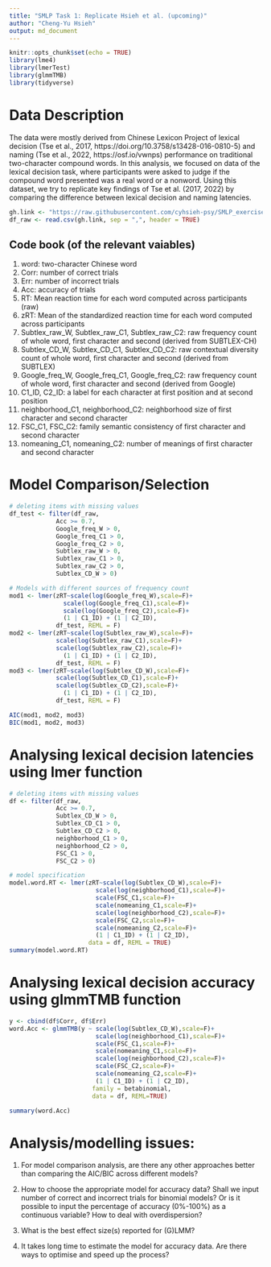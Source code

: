 ```yaml
---
title: "SMLP Task 1: Replicate Hsieh et al. (upcoming)"
author: "Cheng-Yu Hsieh" 
output: md_document
---
```


```r
knitr::opts_chunk$set(echo = TRUE)
library(lme4)
library(lmerTest)
library(glmmTMB)
library(tidyverse)
```

# Data Description

The data were mostly derived from Chinese Lexicon Project of lexical decision (Tse et al., 2017, https://doi.org/10.3758/s13428-016-0810-5) and naming (Tse et al., 2022, https://osf.io/vwnps) performance on traditional two-character compound words. In this analysis, we focused on data of the lexical decision task, where participants were asked to judge if the compound word presented was a real word or a nonword. Using this dataset, we try to replicate key findings of Tse et al. (2017, 2022) by comparing the difference between lexical decision and naming latencies. 

```r

gh.link <- "https://raw.githubusercontent.com/cyhsieh-psy/SMLP_exercise/main/Chinese_Lexicon_Project_SMLP.csv"
df_raw <- read.csv(gh.link, sep = ",", header = TRUE)

```

## Code book (of the relevant vaiables)

1. word: two-character Chinese word
2. Corr: number of correct trials
3. Err: number of incorrect trials
4. Acc: accuracy of trials
5. RT: Mean reaction time for each word computed across participants (raw)
6. zRT: Mean of the standardized reaction time for each word computed across participants
7. Subtlex_raw_W, Subtlex_raw_C1, Subtlex_raw_C2: raw frequency count of whole word, first character and second (derived from SUBTLEX-CH)
8. Subtlex_CD_W, Subtlex_CD_C1, Subtlex_CD_C2: raw contextual diversity count of whole word, first character and second (derived from SUBTLEX)
9. Google_freq_W, Google_freq_C1, Google_freq_C2: raw frequency count of whole word, first character and second (derived from Google)
10. C1_ID, C2_ID: a label for each character at first position and at second position
11. neighborhood_C1, neighborhood_C2: neighborhood size of first character and second character
12. FSC_C1, FSC_C2: family semantic consistency of first character and second character
13. nomeaning_C1, nomeaning_C2: number of meanings of first character and second character 

# Model Comparison/Selection

```r

# deleting items with missing values
df_test <- filter(df_raw,
             Acc >= 0.7,
             Google_freq_W > 0,
             Google_freq_C1 > 0,
             Google_freq_C2 > 0,
             Subtlex_raw_W > 0, 
             Subtlex_raw_C1 > 0,
             Subtlex_raw_C2 > 0,
             Subtlex_CD_W > 0)

# Models with different sources of frequency count
mod1 <- lmer(zRT~scale(log(Google_freq_W),scale=F)+
               scale(log(Google_freq_C1),scale=F)+
               scale(log(Google_freq_C2),scale=F)+
               (1 | C1_ID) + (1 | C2_ID), 
             df_test, REML = F)
mod2 <- lmer(zRT~scale(log(Subtlex_raw_W),scale=F)+
             scale(log(Subtlex_raw_C1),scale=F)+
             scale(log(Subtlex_raw_C2),scale=F)+
               (1 | C1_ID) + (1 | C2_ID), 
             df_test, REML = F)
mod3 <- lmer(zRT~scale(log(Subtlex_CD_W),scale=F)+
             scale(log(Subtlex_CD_C1),scale=F)+
             scale(log(Subtlex_CD_C2),scale=F)+
               (1 | C1_ID) + (1 | C2_ID), 
             df_test, REML = F)

AIC(mod1, mod2, mod3)
BIC(mod1, mod2, mod3)

```

# Analysing lexical decision latencies using lmer function

```r
# deleting items with missing values
df <- filter(df_raw,
             Acc >= 0.7,
             Subtlex_CD_W > 0,
             Subtlex_CD_C1 > 0,
             Subtlex_CD_C2 > 0,
             neighborhood_C1 > 0,
             neighborhood_C2 > 0,
             FSC_C1 > 0,
             FSC_C2 > 0)

# model specification
model.word.RT <- lmer(zRT~scale(log(Subtlex_CD_W),scale=F)+
                        scale(log(neighborhood_C1),scale=F)+
                        scale(FSC_C1,scale=F)+
                        scale(nomeaning_C1,scale=F)+
                        scale(log(neighborhood_C2),scale=F)+
                        scale(FSC_C2,scale=F)+
                        scale(nomeaning_C2,scale=F)+
                        (1 | C1_ID) + (1 | C2_ID),
                      data = df, REML = TRUE)
summary(model.word.RT)


```

# Analysing lexical decision accuracy using glmmTMB function
```r
y <- cbind(df$Corr, df$Err)
word.Acc <- glmmTMB(y ~ scale(log(Subtlex_CD_W),scale=F)+
                        scale(log(neighborhood_C1),scale=F)+
                        scale(FSC_C1,scale=F)+
                        scale(nomeaning_C1,scale=F)+
                        scale(log(neighborhood_C2),scale=F)+
                        scale(FSC_C2,scale=F)+
                        scale(nomeaning_C2,scale=F)+
                        (1 | C1_ID) + (1 | C2_ID),
                       family = betabinomial,
                       data = df, REML=TRUE)

summary(word.Acc)

```


# Analysis/modelling issues:
1. For model comparison analysis, are there any other approaches better than comparing the AIC/BIC across different models? 

2. How to choose the appropriate model for accuracy data? Shall we input number of correct and incorrect trials for binomial models? Or is it possible to input the percentage of accuracy (0%-100%) as a continuous variable? How to deal with overdispersion?

3. What is the best effect size(s) reported for (G)LMM?

4. It takes long time to estimate the model for accuracy data. Are there ways to optimise and speed up the process?


